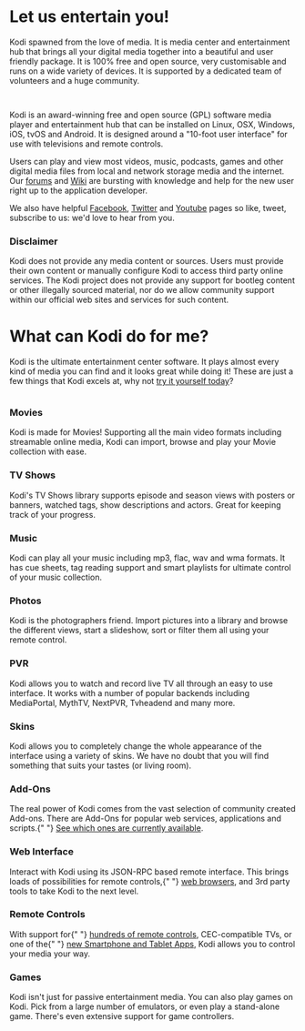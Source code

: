 
<MetadataHeader title="About" />

# Let us entertain you!

Kodi spawned from the love of media. It is media center and entertainment hub that brings all your digital media together into a beautiful and user friendly package. It is 100% free and open source, very customisable and runs on a wide variety of devices. It is supported by a dedicated team of volunteers and a huge community.

<div style="width: 80%; margin-left: 10%; margin-right: 10%; padding-bottom: 15px">
  <img alt="" src="/images/about--devices.jpg" />
</div>

Kodi is an award-winning free and open source (GPL) software media player and entertainment hub that can be installed on Linux, OSX, Windows, iOS, tvOS and Android. It is designed around a "10-foot user interface" for use with televisions and remote controls.

Users can play and view most videos, music, podcasts, games and other digital media files from local and network storage media and the internet. Our [forums](https://forum.kodi.tv/) and [Wiki](https://kodi.wiki/view/Main_Page) are bursting with knowledge and help for the new user right up to the application developer.

We also have helpful [Facebook](https://www.facebook.com/XBMC), [Twitter](https://twitter.com/KodiTV) and [Youtube](http://www.youtube.com/teamxbmc) pages so like, tweet, subscribe to us: we'd love to hear from you.

<Card>
  <h3>Disclaimer</h3>
  <p>
    Kodi does not provide any media content or sources. Users must provide their own
    content or manually configure Kodi to access third party online services. The
    Kodi project does not provide any support for bootleg content or other illegally
    sourced material, nor do we allow community support within our official web sites
    and services for such content.
  </p>
</Card>

# What can Kodi do for me?

Kodi is the ultimate entertainment center software. It plays almost every kind of media you can find and it looks great while doing it! These are just a few things that Kodi excels at, why not [try it yourself today](/download)?

<div className="grid grid-cols-3 gap-4">
  <Card>
    <img alt="" src="/images/about--movies.jpg" />
    <h3>Movies</h3>
    Kodi is made for Movies! Supporting all the main video formats including
    streamable online media, Kodi can import, browse and play your Movie collection
    with ease.
  </Card>
  <Card>
    <img alt="" src="/images/about--tvshows.jpg" />
    <h3>TV Shows</h3>
    Kodi's TV Shows library supports episode and season views with posters or
    banners, watched tags, show descriptions and actors. Great for keeping track of
    your progress.
  </Card>
  <Card>
    <img alt="" src="/images/about--music.png" />
    <h3>Music</h3>
    Kodi can play all your music including mp3, flac, wav and wma formats. It has cue
    sheets, tag reading support and smart playlists for ultimate control of your
    music collection.
  </Card>
  <Card>
    <img alt="" src="/images/about--photos.png" />
    <h3>Photos</h3>
    Kodi is the photographers friend. Import pictures into a library and browse the
    different views, start a slideshow, sort or filter them all using your remote
    control.
  </Card>
  <Card>
    <img alt="" src="/images/about--pvr.jpg" />
    <h3>PVR</h3>
    Kodi allows you to watch and record live TV all through an easy to use interface.
    It works with a number of popular backends including MediaPortal, MythTV,
    NextPVR, Tvheadend and many more.
  </Card>
  <Card>
    <img alt="" src="/images/about--skins.jpg" />
    <h3>Skins</h3>
    Kodi allows you to completely change the whole appearance of the interface using
    a variety of skins. We have no doubt that you will find something that suits your
    tastes (or living room).
  </Card>
  <Card>
    <img alt="" src="/images/about--addons.png" />
    <h3>Add-Ons</h3>
    The real power of Kodi comes from the vast selection of community created
    Add-ons. There are Add-Ons for popular web services, applications and scripts.{" "}
    <a href="/addons">See which ones are currently available</a>.
  </Card>
  <Card>
    <img alt="" src="/images/about--webinterface.jpg" />
    <h3>Web Interface</h3>
    Interact with Kodi using its JSON-RPC based remote interface. This brings loads
    of possibilities for remote controls,{" "}
    <a href="/addons/category/web-interfaces">web browsers</a>, and 3rd party tools
    to take Kodi to the next level.
  </Card>
  <Card>
    <img alt="" src="/images/about--remotes.jpg" />
    <h3>Remote Controls</h3>
    With support for{" "}
    <a href="http://kodi.wiki/view/Remote_controls">hundreds of remote controls</a>,
    CEC-compatible TVs, or one of the{" "}
    <a href="/about/software">new Smartphone and Tablet Apps</a>, Kodi allows you to
    control your media your way.
  </Card>
  <Card>
    <img alt="" src="/images/about--games.jpg" />
    <h3>Games</h3>
    Kodi isn't just for passive entertainment media. You can also play games on Kodi.
    Pick from a large number of emulators, or even play a stand-alone game. There's
    even extensive support for game controllers.
  </Card>
</div>
